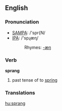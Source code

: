 ==English==

===Pronunciation===
*[[w:SAMPA|SAMPA]]: /'spr{N/
*[[w:IPA|IPA]]: /'spɻæɳ/
*:Rhymes: [[Rhymes:English:-æŋ|-æŋ]]

===Verb===
'''sprang'''

# past tense of to [[spring]]

===Translations===

[[hu:sprang]]